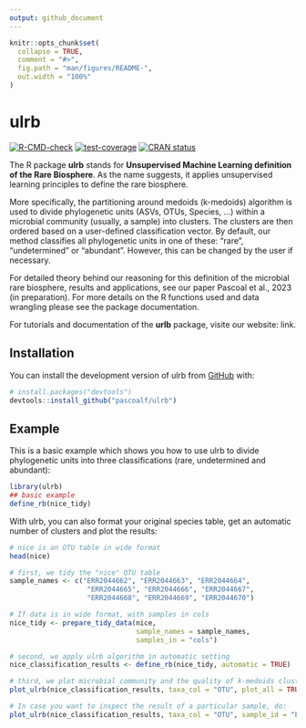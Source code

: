 ```yaml
---
output: github_document
---
```


<!-- README.md is generated from README.Rmd. Please edit that file -->

```r
knitr::opts_chunk$set(
  collapse = TRUE,
  comment = "#>",
  fig.path = "man/figures/README-",
  out.width = "100%"
)
```

# ulrb

<!-- badges: start -->
  [![R-CMD-check](https://github.com/pascoalf/ulrb/actions/workflows/R-CMD-check.yaml/badge.svg)](https://github.com/pascoalf/ulrb/actions/workflows/R-CMD-check.yaml)
  [![test-coverage](https://github.com/pascoalf/ulrb/actions/workflows/test-coverage.yaml/badge.svg)](https://github.com/pascoalf/ulrb/actions/workflows/test-coverage.yaml)
[![CRAN status](https://www.r-pkg.org/badges/version/ulrb)](https://CRAN.R-project.org/package=ulrb)
<!-- badges: end -->

The R package **ulrb** stands for **Unsupervised Machine Learning definition of the Rare Biosphere**. As the name suggests, it applies unsupervised learning principles to define the rare biosphere.

More specifically, the partitioning around medoids (k-medoids) algorithm is 
used to divide phylogenetic units (ASVs, OTUs, Species, ...) within a 
microbial community (usually, a sample) into clusters. The clusters are then
ordered based on a user-defined classification vector. By default, our 
method classifies all phylogenetic units in one of these: "rare", "undetermined"
or "abundant". However, this can be changed by the user if necessary.

For detailed theory behind our reasoning for this definition of the microbial 
rare biosphere, results and applications, see our paper Pascoal et al., 2023 (in preparation). 
For more details on the R functions used and data wrangling please see the package 
documentation. 

For tutorials and documentation of the **urlb** package, visite our website: link.

## Installation

You can install the development version of ulrb from [GitHub](https://github.com/) with:

``` r
# install.packages("devtools")
devtools::install_github("pascoalf/ulrb")
```

## Example

This is a basic example which shows you how to use ulrb to divide phylogenetic units into three classifications (rare, undetermined and abundant):

```r
library(ulrb)
## basic example
define_rb(nice_tidy)
```

With ulrb, you can also format your original species table, get an automatic number of clusters and plot the results:

```r
# nice is an OTU table in wide format
head(nice)

# first, we tidy the "nice" OTU table
sample_names <- c("ERR2044662", "ERR2044663", "ERR2044664",
                   "ERR2044665", "ERR2044666", "ERR2044667",
                   "ERR2044668", "ERR2044669", "ERR2044670")

# If data is in wide format, with samples in cols
nice_tidy <- prepare_tidy_data(nice,
                               sample_names = sample_names,
                               samples_in = "cols")

# second, we apply ulrb algorithm in automatic setting
nice_classification_results <- define_rb(nice_tidy, automatic = TRUE)

# third, we plot microbial community and the quality of k-medoids clustering
plot_ulrb(nice_classification_results, taxa_col = "OTU", plot_all = TRUE)

# In case you want to inspect the result of a particular sample, do:
plot_ulrb(nice_classification_results, taxa_col = "OTU", sample_id = "ERR2044662")

```
